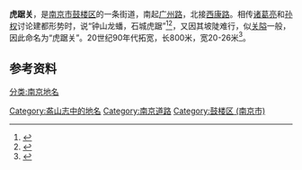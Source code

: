 {{About|江苏南京的街道|云南八关之一的虎踞关|云南八关}}
'''虎踞关'''，是[[南京市|南京市]][[鼓楼区_(南京市)|鼓楼区]]的一条街道，南起[[广州路_(南京)|广州路]]，北接[[西康路_(南京)|西康路]]。相传[[诸葛亮|诸葛亮]]和[[孙权|孙权]]讨论建都形势时，说“钟山龙蟠，石城虎踞”<ref name="盋山志">{{cite book|author1=顾云|title=盋山志|date=2009-04-01|publisher=南京出版社|location=南京|isbn=9787807184713|url=http://c.wanfangdata.com.cn/LocalChronicle-fz201207460.aspx|accessdate=2017-03-18|quote="龙蟠里在钵山前，西直城垣有甓门，榜曰“古龙蟠里”。桑根先生所建题。虎踞关山径直其东，相传昔诸葛武侯与吴主权论建都形势，《三国志》未详觅，《建康志》、《江表传》则谓为蜀先主事。曰：“钟山龙蟠，石城虎踞。”故名。虎踞关事详龙蟠里。在钵山北不足二里许，有甓门。其西南两山夹峙，盘石隆然，色赤若赭，土人名曰虎踞冈。"|deadurl=yes|archiveurl=https://web.archive.org/web/20170319024559/http://c.wanfangdata.com.cn/LocalChronicle-fz201207460.aspx|archivedate=2017-03-19}}</ref><ref>{{cite wikisource |title=石城山志 |wslink=石城山志/卷1 |wslanguage=zh |last=陈诒绂|authorlink=陈诒绂|year=1917  |location=南京 |quote=最高处为虎踞关，与龙蟠里相望。因诸葛孔明有“钟山龙蟠，石城虎踞”之称，故名。}}</ref>，又因其坡陡难行，似[[关隘|关隘]]一般，因此命名为“虎踞关”。20世纪90年代拓宽，长800米，宽20-26米<ref name="南京地方志">{{cite book|author1=南京市鼓楼区地方志编纂委员会|title=鼓楼区志|date=2006-03-01|publisher=中华书局|location=北京|isbn=7101046371|pages=1272|edition=第一版|url=http://dfz.njgl.gov.cn/art/2013/4/24/art_40675_2306038.html|accessdate=2017-03-18|archive-date=2017-03-19|archive-url=https://web.archive.org/web/20170319022206/http://dfz.njgl.gov.cn/art/2013/4/24/art_40675_2306038.html|dead-url=yes}}</ref>。

==参考资料==
{{reflist}}
[[分类:南京地名|分类:南京地名]]
[[Category:盋山志中的地名|Category:盋山志中的地名]]
[[Category:南京道路|Category:南京道路]]
[[Category:鼓楼区_(南京市)|Category:鼓楼区 (南京市)]]